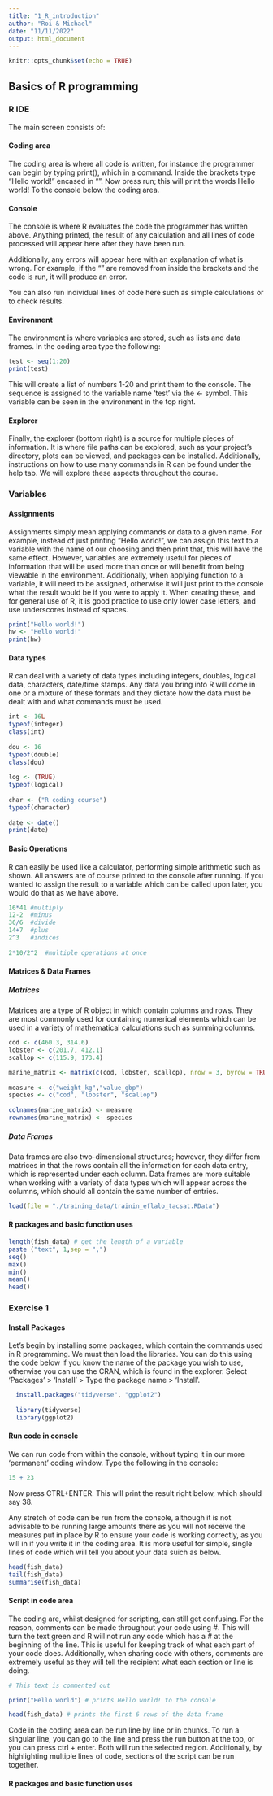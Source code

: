 ```yaml
---
title: "1_R_introduction"
author: "Roi & Michael"
date: "11/11/2022"
output: html_document
---
```


```r
knitr::opts_chunk$set(echo = TRUE)
```

## Basics of R programming

### R IDE

The main screen consists of:

#### Coding area
The coding area is where all code is written, for instance the programmer can begin by typing print(), which in a command. Inside the brackets type “Hello world!” encased in “”. Now press run; this will print the words Hello world! To the console below the coding area.

#### Console
The console is where R evaluates the code the programmer has written above. Anything printed, the result of any calculation and all lines of code processed will appear here after they have been run.

Additionally, any errors will appear here with an explanation of what is wrong. For example, if the “” are removed from inside the brackets and the code is run, it will produce an error.

You can also run individual lines of code here such as simple calculations or to check results.

#### Environment
The environment is where variables are stored, such as lists and data frames. In the coding area type the following: 

```r
test <- seq(1:20)
print(test)
```

This will create a list of numbers 1-20 and print them to the console. The sequence is assigned to the variable name ‘test’ via the <- symbol. This variable can be seen in the environment in the top right.

#### Explorer
Finally, the explorer (bottom right) is a source for multiple pieces of information. It is where file paths can be explored, such as your project’s directory, plots can be viewed, and packages can be installed. Additionally, instructions on how to use many commands in R can be found under the help tab. We will explore these aspects throughout the course.

### Variables

#### Assignments
Assignments simply mean applying commands or data to a given name. For example, instead of just printing “Hello world!”, we can assign this text to a variable with the name of our choosing and then print that, this will have the same effect. However, variables are extremely useful for pieces of information that will be used more than once or will benefit from being viewable in the environment. Additionally, when applying function to a variable, it will need to be assigned, otherwise it will just print to the console what the result would be if you were to apply it. When creating these, and for general use of R, it is good practice to use only lower case letters, and use underscores instead of spaces.

```r

print("Hello world!")
hw <- "Hello world!"
print(hw)

```

#### Data types
R can deal with a variety of data types including integers, doubles, logical data, characters, date/time stamps. Any data you bring into R will come in one or a mixture of these formats and they dictate how the data must be dealt with and what commands must be used.

```r

int <- 16L
typeof(integer)
class(int)
    
dou <- 16
typeof(double)
class(dou)
    
log <- (TRUE)
typeof(logical)
    
char <- ("R coding course")
typeof(character)
    
date <- date()
print(date)

```

#### Basic Operations
R can easily be used like a calculator, performing simple arithmetic such as shown. All answers are of course printed to the console after running. If you wanted to assign the result to a variable which can be called upon later, you would do that as we have above.

```r

16*41 #multiply
12-2  #minus
36/6  #divide
14+7  #plus
2^3   #indices
  
2*10/2^2  #multiple operations at once

```

#### Matrices & Data Frames

##### Matrices
Matrices are a type of R object in which contain columns and rows. They are most commonly used for containing numerical elements which can be used in a variety of mathematical calculations such as summing columns.

```r

cod <- c(460.3, 314.6)
lobster <- c(201.7, 412.1)
scallop <- c(115.9, 173.4)

marine_matrix <- matrix(c(cod, lobster, scallop), nrow = 3, byrow = TRUE)
  
measure <- c("weight_kg","value_gbp")
species <- c("cod", "lobster", "scallop")
  
colnames(marine_matrix) <- measure
rownames(marine_matrix) <- species

```

##### Data Frames
Data frames are also two-dimensional structures; however, they differ from matrices in that the rows contain all the information for each data entry, which is represented under each column. Data frames are more suitable when working with a variety of data types which will appear across the columns, which should all contain the same number of entries.

```r

load(file = "./training_data/trainin_eflalo_tacsat.RData")

```

#### R packages and basic function uses

```r

length(fish_data) # get the length of a variable
paste ("text", 1,sep = ",")
seq()
max()
min()
mean()
head()

```

### Exercise 1

#### Install Packages
Let’s begin by installing some packages, which contain the commands used in R programming. We must then load the libraries. You can do this using the code below if you know the name of the package you wish to use, otherwise you can use the CRAN, which is found in the explorer. Select 'Packages' > 'Install' > Type the package name > 'Install'.

```r
  install.packages("tidyverse", "ggplot2")
  
  library(tidyverse)
  library(ggplot2)
```

#### Run code in console
We can run code from within the console, without typing it in our more ‘permanent’ coding window. Type the following in the console:

```r
15 + 23
```

Now press CTRL+ENTER. This will print the result right below, which should say 38.

Any stretch of code can be run from the console, although it is not advisable to be running large amounts there as you will not receive the measures put in place by R to ensure your code is working correctly, as you will in if you write it in the coding area. It is more useful for simple, single lines of code which will tell you about your data suich as below.

```r
head(fish_data)
tail(fish_data)
summarise(fish_data)

```


#### Script in code area

The coding are, whilst designed for scripting, can still get confusing. For the reason, comments can be made throughout your code using #. This will turn the text green and R will not run any code which has a # at the beginning of the line. This is useful for keeping track of what each part of your code does. Additionally, when sharing code with others, comments are extremely useful as they will tell the recipient what each section or line is doing.

```r
# This text is commented out

print("Hello world") # prints Hello world! to the console

head(fish_data) # prints the first 6 rows of the data frame
```

Code in the coding area can be run line by line or in chunks. To run a singular line, you can go to the line and press the run button at the top, or you can press ctrl + enter. Both will run the selected region. Additionally, by highlighting multiple lines of code, sections of the script can be run together.

#### R packages and basic function uses




















